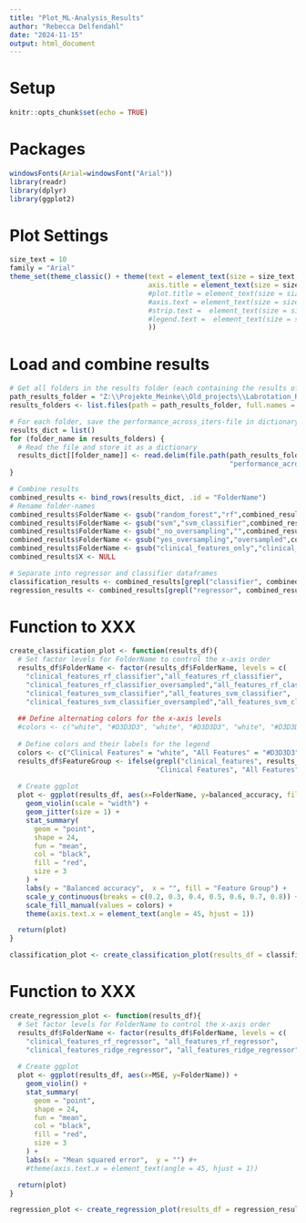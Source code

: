 ```yaml
---
title: "Plot_ML-Analysis_Results"
author: "Rebecca Delfendahl"
date: "2024-11-15"
output: html_document
---
```

# Setup
```r
knitr::opts_chunk$set(echo = TRUE)
```

# Packages
```r
windowsFonts(Arial=windowsFont("Arial"))
library(readr)
library(dplyr)
library(ggplot2)
```

# Plot Settings
```r
size_text = 10
family = "Arial"
theme_set(theme_classic() + theme(text = element_text(size = size_text, family = family),
                                  axis.title = element_text(size = size_text +2, family = family),
                                  #plot.title = element_text(size = size_text, family = family),
                                  #axis.text = element_text(size = size_text, family = family),
                                  #strip.text =  element_text(size = size_text +4, family = family),
                                  #legend.text =  element_text(size = size_text, family = family)
                                  ))
```

# Load and combine results
```r
# Get all folders in the results folder (each containing the results of another model)
path_results_folder = "Z:\\Projekte_Meinke\\Old_projects\\Labrotation_Rebecca\\2_Machine_learning\\Results"
results_folders <- list.files(path = path_results_folder, full.names = FALSE)

# For each folder, save the performance_across_iters-file in dictionary
results_dict = list()
for (folder_name in results_folders) {
  # Read the file and store it as a dictionary
  results_dict[[folder_name]] <- read.delim(file.path(path_results_folder, folder_name,
                                                      "performance_across_iters.txt"))
}

# Combine results
combined_results <- bind_rows(results_dict, .id = "FolderName")
# Rename folder-names
combined_results$FolderName <- gsub("random_forest","rf",combined_results$FolderName)
combined_results$FolderName <- gsub("svm","svm_classifier",combined_results$FolderName) # TODO: delete if scrips have been re-run
combined_results$FolderName <- gsub("_no_oversampling","",combined_results$FolderName)
combined_results$FolderName <- gsub("yes_oversampling","oversampled",combined_results$FolderName)
combined_results$FolderName <- gsub("clinical_features_only","clinical_features",combined_results$FolderName)
combined_results$X <- NULL

# Separate into regressor and classifier dataframes
classification_results <- combined_results[grepl("classifier", combined_results$FolderName), ]
regression_results <- combined_results[grepl("regressor", combined_results$FolderName), ]
```

# Function to XXX
```r
create_classification_plot <- function(results_df){
  # Set factor levels for FolderName to control the x-axis order
  results_df$FolderName <- factor(results_df$FolderName, levels = c(
    "clinical_features_rf_classifier","all_features_rf_classifier",
    "clinical_features_rf_classifier_oversampled","all_features_rf_classifier_oversampled",
    "clinical_features_svm_classifier","all_features_svm_classifier",
    "clinical_features_svm_classifier_oversampled","all_features_svm_classifier_oversampled"))
  
  ## Define alternating colors for the x-axis levels
  #colors <- c("white", "#D3D3D3", "white", "#D3D3D3", "white", "#D3D3D3","white", "#D3D3D3")
  
  # Define colors and their labels for the legend
  colors <- c("Clinical Features" = "white", "All Features" = "#D3D3D3")
  results_df$FeatureGroup <- ifelse(grepl("clinical_features", results_df$FolderName),
                                    "Clinical Features", "All Features")
  
  # Create ggplot
  plot <- ggplot(results_df, aes(x=FolderName, y=balanced_accuracy, fill=FeatureGroup)) +
    geom_violin(scale = "width") +
    geom_jitter(size = 1) +
    stat_summary(
      geom = "point",
      shape = 24,
      fun = "mean",
      col = "black",
      fill = "red",
      size = 3
    ) +
    labs(y = "Balanced accuracy",  x = "", fill = "Feature Group") + 
    scale_y_continuous(breaks = c(0.2, 0.3, 0.4, 0.5, 0.6, 0.7, 0.8)) +
    scale_fill_manual(values = colors) + 
    theme(axis.text.x = element_text(angle = 45, hjust = 1))

  return(plot)
}

classification_plot <- create_classification_plot(results_df = classification_results)
```

# Function to XXX
```r
create_regression_plot <- function(results_df){
  # Set factor levels for FolderName to control the x-axis order
  results_df$FolderName <- factor(results_df$FolderName, levels = c(
    "clinical_features_rf_regressor", "all_features_rf_regressor",
    "clinical_features_ridge_regressor", "all_features_ridge_regressor"))
  
  # Create ggplot
  plot <- ggplot(results_df, aes(x=MSE, y=FolderName)) +
    geom_violin() +
    stat_summary(
      geom = "point",
      shape = 24,
      fun = "mean",
      col = "black",
      fill = "red",
      size = 3
    ) +
    labs(x = "Mean squared error",  y = "") #+ 
    #theme(axis.text.x = element_text(angle = 45, hjust = 1))

  return(plot)
}

regression_plot <- create_regression_plot(results_df = regression_results)
```
